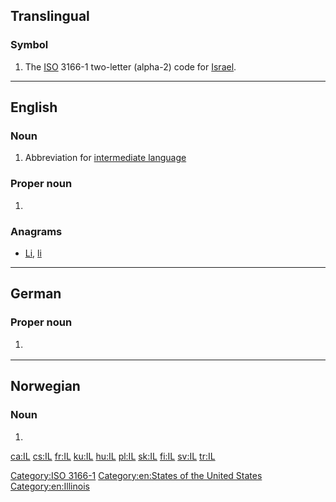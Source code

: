 {{also|Appendix:Variations of "il"}}
==Translingual==

===Symbol===
{{head|mul|symbol}}

# The [[ISO]] 3166-1 two-letter (alpha-2) code for [[Israel]].

[[Category:ISO 3166-1]]

----

==English==

===Noun===
{{en-noun}}

# {{lb|en|computing}} Abbreviation for [[intermediate language]]

===Proper noun===
{{en-proper noun}}

# {{abbreviation of|Illinois|lang=en}} {{gloss|a state of the [[United States of America]]}}

===Anagrams===
* [[Li#English|Li]], [[li#English|li]]

[[Category:en:States of the United States]]
[[Category:en:Illinois]]

----

==German==

===Proper noun===
{{de-proper noun}}

# {{abbreviation of|[[Innsbruck]] [[Land]]|lang=de}} {{gloss|country code of ''Innsbruck, Land'', the surrounding circuit of [[Innsbruck]]/[[Tyrol]]/[[Austria]]}}

----

==Norwegian==

===Noun===
{{head|no|noun}}

# {{abbreviation of|idrettslag|lang=no}}

[[ca:IL]]
[[cs:IL]]
[[fr:IL]]
[[ku:IL]]
[[hu:IL]]
[[pl:IL]]
[[sk:IL]]
[[fi:IL]]
[[sv:IL]]
[[tr:IL]]